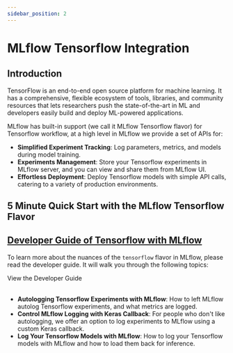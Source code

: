 ```yaml
---
sidebar_position: 2
---
```



# MLflow Tensorflow Integration

## Introduction

TensorFlow is an end-to-end open source platform for machine learning. It has a comprehensive, flexible
ecosystem of tools, libraries, and community resources that lets researchers push the state-of-the-art
in ML and developers easily build and deploy ML-powered applications.

MLflow has built-in support (we call it MLflow Tensorflow flavor) for Tensorflow workflow, at a high level
in MLflow we provide a set of APIs for:

- **Simplified Experiment Tracking**: Log parameters, metrics, and models during model training.
- **Experiments Management**: Store your Tensorflow experiments in MLflow server, and you can view and share them from MLflow UI.
- **Effortless Deployment**: Deploy Tensorflow models with simple API calls, catering to a variety of production environments.

## 5 Minute Quick Start with the MLflow Tensorflow Flavor

<CardGroup>
  <PageCard
    headerText="Quickstart with MLflow Tensorflow Flavor"
    link="quickstart/quickstart_tensorflow"
    text="Learn how to leverage MLflow for tracking Tensorflow experiments and models."
  />
</CardGroup>

## [Developer Guide of Tensorflow with MLflow](guide)

To learn more about the nuances of the `tensorflow` flavor in MLflow, please read the developer guide. It will walk you
through the following topics:

<Link className="button button--primary" to="guide">
  <span>View the Developer Guide</span>
</Link>
<br />
<br />

- **Autologging Tensorflow Experiments with MLflow**: How to left MLflow autolog Tensorflow experiments, and what
  metrics are logged.
- **Control MLflow Logging with Keras Callback**: For people who don't like autologging, we offer an option to log
  experiments to MLflow using a custom Keras callback.
- **Log Your Tensorflow Models with MLflow**: How to log your Tensorflow models with MLflow and how to load them back
  for inference.
